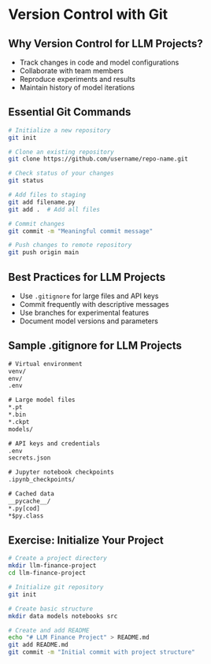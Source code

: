 # Version Control with Git

## Why Version Control for LLM Projects?

- Track changes in code and model configurations
- Collaborate with team members
- Reproduce experiments and results
- Maintain history of model iterations

## Essential Git Commands

```bash
# Initialize a new repository
git init

# Clone an existing repository
git clone https://github.com/username/repo-name.git

# Check status of your changes
git status

# Add files to staging
git add filename.py
git add .  # Add all files

# Commit changes
git commit -m "Meaningful commit message"

# Push changes to remote repository
git push origin main
```

## Best Practices for LLM Projects

- Use `.gitignore` for large files and API keys
- Commit frequently with descriptive messages
- Use branches for experimental features
- Document model versions and parameters

## Sample .gitignore for LLM Projects

```txt
# Virtual environment
venv/
env/
.env

# Large model files
*.pt
*.bin
*.ckpt
models/

# API keys and credentials
.env
secrets.json

# Jupyter notebook checkpoints
.ipynb_checkpoints/

# Cached data
__pycache__/
*.py[cod]
*$py.class
```

## Exercise: Initialize Your Project

```bash
# Create a project directory
mkdir llm-finance-project
cd llm-finance-project

# Initialize git repository
git init

# Create basic structure
mkdir data models notebooks src

# Create and add README
echo "# LLM Finance Project" > README.md
git add README.md
git commit -m "Initial commit with project structure"
```